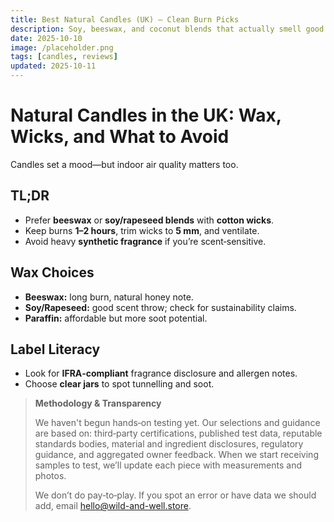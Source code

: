 ```yaml
---
title: Best Natural Candles (UK) — Clean Burn Picks
description: Soy, beeswax, and coconut blends that actually smell good.
date: 2025-10-10
image: /placeholder.png
tags: [candles, reviews]
updated: 2025-10-11
---
```

# Natural Candles in the UK: Wax, Wicks, and What to Avoid

Candles set a mood—but indoor air quality matters too.

## TL;DR
- Prefer **beeswax** or **soy/rapeseed blends** with **cotton wicks**.
- Keep burns **1–2 hours**, trim wicks to **5 mm**, and ventilate.
- Avoid heavy **synthetic fragrance** if you’re scent‑sensitive.

## Wax Choices
- **Beeswax:** long burn, natural honey note.
- **Soy/Rapeseed:** good scent throw; check for sustainability claims.
- **Paraffin:** affordable but more soot potential.

## Label Literacy
- Look for **IFRA‑compliant** fragrance disclosure and allergen notes.
- Choose **clear jars** to spot tunnelling and soot.

> **Methodology & Transparency**
>
> We haven't begun hands‑on testing yet. Our selections and guidance are based on:
> third‑party certifications, published test data, reputable standards bodies, material and ingredient disclosures,
> regulatory guidance, and aggregated owner feedback. When we start receiving samples to test,
> we’ll update each piece with measurements and photos.
>
> We don’t do pay‑to‑play. If you spot an error or have data we should add, email hello@wild-and-well.store.
